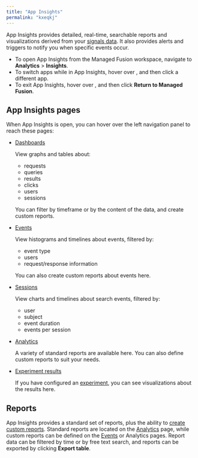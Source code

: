 ```yaml
---
title: "App Insights"
permalink: "kxeqkj"
---
```



App Insights provides detailed, real-time, searchable reports and visualizations derived from your [signals data](/managed-fusion/5.9/ws4w2h/signals). It also provides alerts and triggers to notify you when specific events occur.

* To open App Insights from the Managed Fusion workspace, navigate to **Analytics** > **Insights**.
* To switch apps while in App Insights, hover over <InlineImage src="/assets/images/4.0/icons/workspace-menu-apps.png"/>, and then click a different app.
* To exit App Insights, hover over <InlineImage src="/assets/images/4.0/icons/workspace-menu-apps.png"/>, and then click **Return to Managed Fusion**.

## App Insights pages

When App Insights is open, you can hover over the left navigation panel to reach these pages:

* <InlineImage src="/assets/images/4.0/icons/insights-dashboards.png"/> [Dashboards](/managed-fusion/5.9/c4coe2/dashboards)

  View graphs and tables about:

  + requests
  + queries
  + results
  + clicks
  + users
  + sessions

  You can filter by timeframe or by the content of the data, and create custom reports.
* <InlineImage src="/assets/images/4.0/icons/insights-events.png"/> [Events](/managed-fusion/5.9/1mxz1e/events)

  View histograms and timelines about events, filtered by:

  + event type
  + users
  + request/response information

  You can also create custom reports about events here.
* <InlineImage src="/assets/images/4.0/icons/insights-sessions.png"/> [Sessions](/managed-fusion/5.9/q97e94/sessions)

  View charts and timelines about search events, filtered by:

  + user
  + subject
  + event duration
  + events per session
* <InlineImage src="/assets/images/4.0/icons/insights-analytics.png"/> [Analytics](/managed-fusion/5.9/ulnej3/analytics)

  A variety of standard reports are available here. You can also define custom reports to suit your needs.
* <InlineImage src="/assets/images/4.0/icons/insights-experiments.png"/> [Experiment results](/managed-fusion/5.9/pfrmkv/experiment-results)

  If you have configured an [experiment](/managed-fusion/5.9/mykfo7/experiments), you can see visualizations about the results here.

## Reports

App Insights provides a standard set of reports, plus the ability to [create custom reports](/how-to/8zr0oa/create-custom-reports). Standard reports are located on the [Analytics](/managed-fusion/5.9/ulnej3/analytics) page, while custom reports can be defined on the [Events](/managed-fusion/5.9/1mxz1e/events) or Analytics pages. Report data can be filtered by time or by free text search, and reports can be exported by clicking <InlineImage src="/assets/images/4.0/insights-export-table.png"/> **Export table**.
